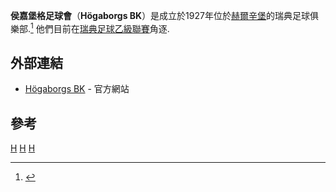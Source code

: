{{Infobox football club |
  clubname = 侯嘉堡格 |
  image    =  |
  fullname = Högaborgs Bollklubb |
  nickname = |
  founded  = {{start date and age|df=yes|1927}} |
  ground   = Harlyckans IP<br />[[赫爾辛堡|赫爾辛堡]] <br /> [[瑞典|瑞典]] |
  capacity = 2,000 |
  chairman =  |
  mgrtitle = 主教練 |
  manager  =  肯尼斯·卡爾森 |
  coach = Jörgen Pettersson|
  league   = [[瑞典足球乙級聯賽|瑞典足球乙級聯賽]] 西約特蘭 |
  season   = 2015年 |
  position = 瑞典乙（西約），第 11 位 |
  pattern_la1=|pattern_b1=_blackstripes|pattern_ra1=|
  leftarm1=008B45|body1=008B45|rightarm1=008B45|shorts1=000000|socks1=000000|
  pattern_la2=|pattern_b2=|pattern_ra2=|
  leftarm2=|body2=|rightarm2=|shorts2=|socks2=|
}}
'''侯嘉堡格足球會'''（'''Högaborgs BK'''）是成立於1927年位於[[赫爾辛堡|赫爾辛堡]]的瑞典足球俱樂部.<ref>{{cite web |url= http://www.hogaborgsbk.se/ |title= Högaborgs BK – Fotboll Klubb |format=  |work=  |accessdate= 2010-09-29 |archive-date= 2020-10-31 |archive-url= https://web.archive.org/web/20201031182309/https://www.hogaborgsbk.se/ |dead-url= no }}</ref> 他們目前在[[瑞典足球乙級聯賽|瑞典足球乙級聯賽]]角逐.

== 外部連結 ==
* [http://www.hogaborgsbk.se/ Högaborgs BK] {{Wayback|url=http://www.hogaborgsbk.se/ |date=20201031182309 }} - 官方網站

== 參考 ==
{{reflist}}

[[Category:瑞典足球俱樂部|H]]
[[Category:1927年建立的足球俱樂部|H]]
[[Category:1927年瑞典建立|H]]
